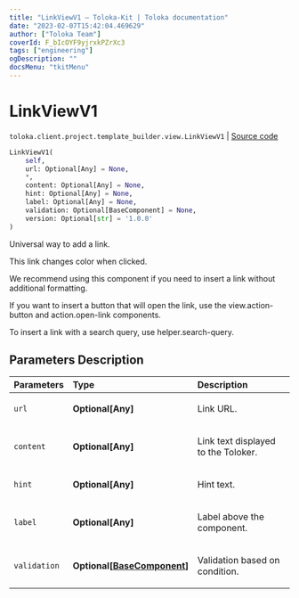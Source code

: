 ```yaml
---
title: "LinkViewV1 — Toloka-Kit | Toloka documentation"
date: "2023-02-07T15:42:04.469629"
author: ["Toloka Team"]
coverId: F_bIcOYF9yjrxkPZrXc3
tags: ["engineering"]
ogDescription: ""
docsMenu: "tkitMenu"
---
```


# LinkViewV1
`toloka.client.project.template_builder.view.LinkViewV1` | [Source code](https://github.com/Toloka/toloka-kit/blob/v1.1.3/src/client/project/template_builder/view.py#L279)

```python
LinkViewV1(
    self,
    url: Optional[Any] = None,
    *,
    content: Optional[Any] = None,
    hint: Optional[Any] = None,
    label: Optional[Any] = None,
    validation: Optional[BaseComponent] = None,
    version: Optional[str] = '1.0.0'
)
```

Universal way to add a link.

This link changes color when clicked.

We recommend using this component if you need to insert a link without additional formatting.

If you want to insert a button that will open the link, use the view.action-button and action.open-link components.

To insert a link with a search query, use helper.search-query.

## Parameters Description

| Parameters | Type | Description |
| :----------| :----| :-----------|
`url`|**Optional\[Any\]**|<p>Link URL.</p>
`content`|**Optional\[Any\]**|<p>Link text displayed to the Toloker.</p>
`hint`|**Optional\[Any\]**|<p>Hint text.</p>
`label`|**Optional\[Any\]**|<p>Label above the component.</p>
`validation`|**Optional\[[BaseComponent](/docs/toloka-kit/reference/toloka.client.project.template_builder.base.BaseComponent)\]**|<p>Validation based on condition.</p>
